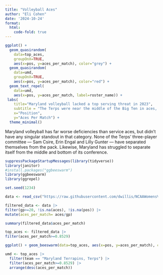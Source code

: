 ```yaml
---
title: "Volleyball Aces"
author: "Eli Cohen"
date: '2024-10-24'
format: 
  html:
    code-fold: true
---
```

```r
ggplot() + 
  geom_quasirandom(
    data=top_aces, 
    groupOnX=TRUE, 
    aes(x=pos, y=aces_per_match), color="grey") + 
  geom_quasirandom(
    data=umd, 
    groupOnX=TRUE, 
    aes(x=pos, y=aces_per_match), color="red") +
  geom_text_repel(
    data=umd, 
    aes(x=pos, y=aces_per_match, label=roster_name)) +
 labs(
    title="Maryland volleyball lacked a top serving threat in 2023", 
    subtitle = "The Terps were near the middle of the Big Ten in aces, but did so by committee",
    x="Position", 
    y="Aces Per Match") + 
  theme_minimal() 
```
Maryland volleyball has far worse deficiencies than service aces, but didn't have any singular standout in that category. None of the Terps' three-player committee — Sam Csire, Erin Engal and Lilly Gunter — have separated themselves from the pack. Likewise, Maryland has struggled to separate itself from the middle and bottom of its conference.

```r
suppressPackageStartupMessages(library(tidyverse))
library(janitor)
#install.packages("ggbeeswarm")
library(ggbeeswarm)
library(ggrepel)
```
```r
set.seed(1234)
```

```r
data <- read_csv("https://raw.githubusercontent.com/dwillis/NCAAWomensVolleyballData/main/data/ncaa_womens_volleyball_playerstats_2023.csv") |> clean_names() 

```
```r
filtered_data <- data |>
filter(gp>=20, !is.na(aces), !is.na(pos)) |>
mutate(aces_per_match= aces/gp)
```

```r
summary(filtered_data$aces_per_match)
```

```r
top_aces <- filtered_data |>
filter(aces_per_match>=0.8529)
```

```r
ggplot() + geom_beeswarm(data=top_aces, aes(x=pos, y=aces_per_match), color="grey")
```
```r
umd <- top_aces |> 
  filter(team == "Maryland Terrapins, Terps") |> 
  filter(aces_per_match>=0.8529) |> 
  arrange(desc(aces_per_match))
```

